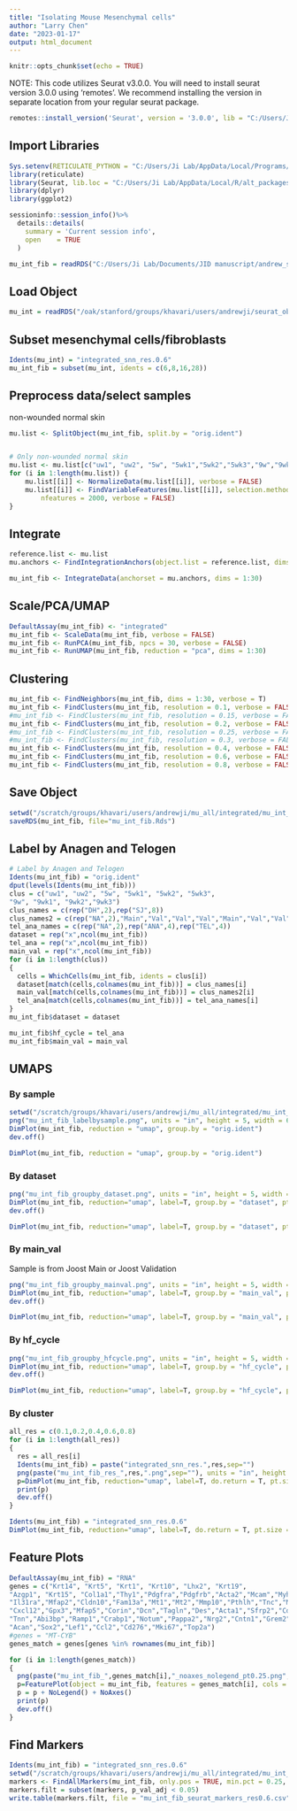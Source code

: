 ```yaml
---
title: "Isolating Mouse Mesenchymal cells"
author: "Larry Chen"
date: "2023-01-17"
output: html_document
---
```


```r
knitr::opts_chunk$set(echo = TRUE)
```

NOTE: This code utilizes Seurat v3.0.0. You will need to install seurat version 3.0.0 using 'remotes'. We recommend installing the version in separate location from your regular seurat package.

```r
remotes::install_version('Seurat', version = '3.0.0', lib = "C:/Users/Ji Lab/AppData/Local/R/alt_packages" )
```

## Import Libraries

```r
Sys.setenv(RETICULATE_PYTHON = "C:/Users/Ji Lab/AppData/Local/Programs/Python/Python310")
library(reticulate)
library(Seurat, lib.loc = "C:/Users/Ji Lab/AppData/Local/R/alt_packages")
library(dplyr)
library(ggplot2)
```

```r
sessioninfo::session_info()%>%
  details::details(
    summary = 'Current session info',
    open    = TRUE
  )
```

```r
mu_int_fib = readRDS("C:/Users/Ji Lab/Documents/JID manuscript/andrew_scripts/orig_obj/mu_int/mes/mu_int_fib.Rds")
```

## Load Object

```r
mu_int = readRDS("/oak/stanford/groups/khavari/users/andrewji/seurat_obj/mu_all_int.Rds") 
```

## Subset mesenchymal cells/fibroblasts

```r
Idents(mu_int) = "integrated_snn_res.0.6"
mu_int_fib = subset(mu_int, idents = c(6,8,16,28))
```

## Preprocess data/select samples

non-wounded normal skin

```r
mu.list <- SplitObject(mu_int_fib, split.by = "orig.ident")


# Only non-wounded normal skin
mu.list <- mu.list[c("uw1", "uw2", "5w", "5wk1","5wk2","5wk3","9w","9wk1","9wk2","9wk3")]
for (i in 1:length(mu.list)) {
    mu.list[[i]] <- NormalizeData(mu.list[[i]], verbose = FALSE)
    mu.list[[i]] <- FindVariableFeatures(mu.list[[i]], selection.method = "vst", 
        nfeatures = 2000, verbose = FALSE)
}
```

## Integrate

```r
reference.list <- mu.list
mu.anchors <- FindIntegrationAnchors(object.list = reference.list, dims = 1:30, k.filter = 105)

mu_int_fib <- IntegrateData(anchorset = mu.anchors, dims = 1:30)
```

## Scale/PCA/UMAP

```r
DefaultAssay(mu_int_fib) <- "integrated"
mu_int_fib <- ScaleData(mu_int_fib, verbose = FALSE)
mu_int_fib <- RunPCA(mu_int_fib, npcs = 30, verbose = FALSE)
mu_int_fib <- RunUMAP(mu_int_fib, reduction = "pca", dims = 1:30)
```

## Clustering

```r
mu_int_fib <- FindNeighbors(mu_int_fib, dims = 1:30, verbose = T)
mu_int_fib <- FindClusters(mu_int_fib, resolution = 0.1, verbose = FALSE)
#mu_int_fib <- FindClusters(mu_int_fib, resolution = 0.15, verbose = FALSE)
mu_int_fib <- FindClusters(mu_int_fib, resolution = 0.2, verbose = FALSE)
#mu_int_fib <- FindClusters(mu_int_fib, resolution = 0.25, verbose = FALSE)
#mu_int_fib <- FindClusters(mu_int_fib, resolution = 0.3, verbose = FALSE)
mu_int_fib <- FindClusters(mu_int_fib, resolution = 0.4, verbose = FALSE)
mu_int_fib <- FindClusters(mu_int_fib, resolution = 0.6, verbose = FALSE)
mu_int_fib <- FindClusters(mu_int_fib, resolution = 0.8, verbose = FALSE)
```

## Save Object

```r
setwd("/scratch/groups/khavari/users/andrewji/mu_all/integrated/mu_int_fib/")
saveRDS(mu_int_fib, file="mu_int_fib.Rds") 
```

## Label by Anagen and Telogen

```r
# Label by Anagen and Telogen
Idents(mu_int_fib) = "orig.ident"
dput(levels(Idents(mu_int_fib)))
clus = c("uw1", "uw2", "5w", "5wk1", "5wk2", "5wk3", 
"9w", "9wk1", "9wk2","9wk3")
clus_names = c(rep("DH",2),rep("SJ",8))
clus_names2 = c(rep("NA",2),"Main","Val","Val","Val","Main","Val","Val","Val")
tel_ana_names = c(rep("NA",2),rep("ANA",4),rep("TEL",4))
dataset = rep("x",ncol(mu_int_fib))
tel_ana = rep("x",ncol(mu_int_fib))
main_val = rep("x",ncol(mu_int_fib))
for (i in 1:length(clus))
{
  cells = WhichCells(mu_int_fib, idents = clus[i])
  dataset[match(cells,colnames(mu_int_fib))] = clus_names[i]
  main_val[match(cells,colnames(mu_int_fib))] = clus_names2[i]
  tel_ana[match(cells,colnames(mu_int_fib))] = tel_ana_names[i]
}
mu_int_fib$dataset = dataset

mu_int_fib$hf_cycle = tel_ana
mu_int_fib$main_val = main_val
```

## UMAPS

### By sample

```r
setwd("/scratch/groups/khavari/users/andrewji/mu_all/integrated/mu_int_fib/plots")
png("mu_int_fib_labelbysample.png", units = "in", height = 5, width = 6, res=300)
DimPlot(mu_int_fib, reduction = "umap", group.by = "orig.ident")
dev.off()
```

```r
DimPlot(mu_int_fib, reduction = "umap", group.by = "orig.ident")
```

### By dataset

```r
png("mu_int_fib_groupby_dataset.png", units = "in", height = 5, width = 6, res=300)
DimPlot(mu_int_fib, reduction="umap", label=T, group.by = "dataset", pt.size = 0.1)
dev.off()
```

```r
DimPlot(mu_int_fib, reduction="umap", label=T, group.by = "dataset", pt.size = 0.1)
```

### By main_val

Sample is from Joost Main or Joost Validation

```r
png("mu_int_fib_groupby_mainval.png", units = "in", height = 5, width = 6, res=300)
DimPlot(mu_int_fib, reduction="umap", label=T, group.by = "main_val", pt.size = 0.25)
dev.off()
```

```r
DimPlot(mu_int_fib, reduction="umap", label=T, group.by = "main_val", pt.size = 0.25)
```

### By hf_cycle

```r
png("mu_int_fib_groupby_hfcycle.png", units = "in", height = 5, width = 6, res=300)
DimPlot(mu_int_fib, reduction="umap", label=T, group.by = "hf_cycle", pt.size = 0.25)
dev.off()
```

```r
DimPlot(mu_int_fib, reduction="umap", label=T, group.by = "hf_cycle", pt.size = 0.25)
```

### By cluster

```r
all_res = c(0.1,0.2,0.4,0.6,0.8)
for (i in 1:length(all_res))
{
  res = all_res[i]
  Idents(mu_int_fib) = paste("integrated_snn_res.",res,sep="")
  png(paste("mu_int_fib_res_",res,".png",sep=""), units = "in", height = 5, width = 5.5, res=300)
  p=DimPlot(mu_int_fib, reduction="umap", label=T, do.return = T, pt.size = 0.1)
  print(p)
  dev.off()
}
```

```r
Idents(mu_int_fib) = "integrated_snn_res.0.6"
DimPlot(mu_int_fib, reduction="umap", label=T, do.return = T, pt.size = 0.1)
```

## Feature Plots

```r
DefaultAssay(mu_int_fib) = "RNA"
genes = c("Krt14", "Krt5", "Krt1", "Krt10", "Lhx2", "Krt19", 
"Azgp1", "Krt15", "Col1a1","Thy1","Pdgfra","Pdgfrb","Acta2","Mcam","Myh9","Sparc","Lum",
"Il31ra","Mfap2","Cldn10","Fam13a","Mt1","Mt2","Mmp10","Pthlh","Tnc","Mdk","Lgals1",
"Cxcl12","Gpx3","Mfap5","Corin","Dcn","Tagln","Des","Acta1","Sfrp2","Cd34",
"Tnn","Abi3bp","Ramp1","Crabp1","Notum","Pappa2","Nrg2","Cntn1","Grem2","Mylk",
"Acan","Sox2","Lef1","Ccl2","Cd276","Mki67","Top2a")
#genes = "MT-CYB"
genes_match = genes[genes %in% rownames(mu_int_fib)]

for (i in 1:length(genes_match))
{
  png(paste("mu_int_fib_",genes_match[i],"_noaxes_nolegend_pt0.25.png",sep=""), units = "in", height = 6, width = 5, res=300)
  p=FeaturePlot(object = mu_int_fib, features = genes_match[i], cols = c("lightgrey", "blue"), pt.size = 0.25, order=T)
  p = p + NoLegend() + NoAxes()
  print(p)
  dev.off()
}
```

## Find Markers

```r
Idents(mu_int_fib) = "integrated_snn_res.0.6"
setwd("/scratch/groups/khavari/users/andrewji/mu_all/integrated/mu_int_fib")
markers <- FindAllMarkers(mu_int_fib, only.pos = TRUE, min.pct = 0.25, logfc.threshold = 0.25)
markers.filt = subset(markers, p_val_adj < 0.05)
write.table(markers.filt, file = "mu_int_fib_seurat_markers_res0.6.csv",sep = ",",row.names = T, col.names=T)
```
